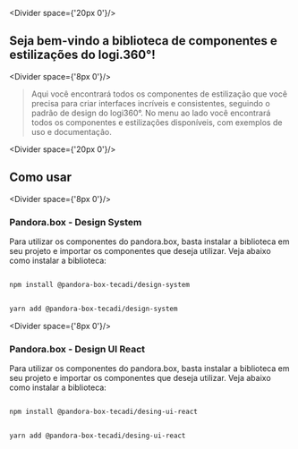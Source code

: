  


<Meta title="Home" />


<Divider space={'20px 0'}/>


## Seja bem-vindo a biblioteca de componentes e estilizações do logi.360°!
<Divider space={'8px 0'}/>


> Aqui você encontrará todos os componentes de estilização que você precisa para criar interfaces incríveis e consistentes, seguindo o padrão de design do logi360°. No menu ao lado você encontrará todos os componentes e estilizações disponíveis, com exemplos de uso e documentação.


<Divider space={'20px 0'}/>


## Como usar

<Divider space={'8px 0'}/>

### Pandora.box - Design System


Para utilizar os componentes do pandora.box, basta instalar a biblioteca em seu projeto e importar os componentes que deseja utilizar. Veja abaixo como instalar a biblioteca:


```bash

npm install @pandora-box-tecadi/design-system
```


```bash

yarn add @pandora-box-tecadi/design-system
```

<Divider space={'8px 0'}/>

### Pandora.box - Design UI React

Para utilizar os componentes do pandora.box, basta instalar a biblioteca em seu projeto e importar os componentes que deseja utilizar. Veja abaixo como instalar a biblioteca:

```bash

npm install @pandora-box-tecadi/desing-ui-react
```


```bash

yarn add @pandora-box-tecadi/desing-ui-react
```



